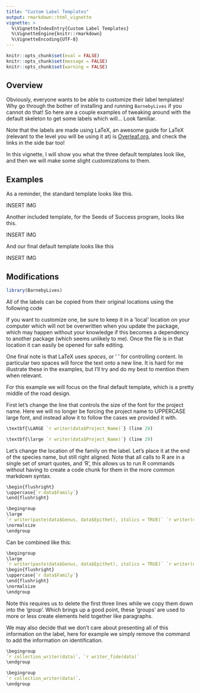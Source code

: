 ```yaml
---
title: "Custom Label Templates"
output: rmarkdown::html_vignette
vignette: >
  %\VignetteIndexEntry{Custom Label Templates}
  %\VignetteEngine{knitr::rmarkdown}
  %\VignetteEncoding{UTF-8}
---
```



```r
knitr::opts_chunk$set(eval = FALSE)
knitr::opts_chunk$set(message = FALSE)
knitr::opts_chunk$set(warning = FALSE)
```

## Overview 
Obviously, everyone wants to be able to customize their label templates! 
Why go through the bother of installing and running `BarnebyLives` if you cannot do that! 
So here are a couple examples of tweaking around with the default skeleton to get some labels which will... Look familiar. 

Note that the labels are made using LaTeX, an awesome guide for LaTeX (relevant to the level you will be using it at) is [Overleaf.org](https://www.overleaf.com/learn/latex/Learn_LaTeX_in_30_minutes), and check the links in the side bar too! 

In this vignette, I will show you what the three default templates look like, and then we will make some slight customizations to them. 

## Examples 

As a reminder, the standard template looks like this. 

INSERT IMG

Another included template, for the Seeds of Success program, looks like this. 

INSERT IMG 

And our final default template looks like this

INSERT IMG

## Modifications

```r
library(BarnebyLives)
```


All of the labels can be copied from their original locations using the following code

If you want to customize one, be sure to keep it in a 'local' location on your computer which will not be overwritten when you update the package, which may happen without your knowledge if this becomes a dependency to another package (which seems unlikely to me). 
Once the file is in that location it can easily be opened for safe editing. 

One final note is that LaTeX uses *spaces*, or ' ' for controlling content. 
In particular two spaces will force the text onto a new line. 
It is hard for me illustrate these in the examples, but I'll try and do my best to mention them when relevant. 

For this example we will focus on the final default template, which is a pretty middle of the road design. 

First let's change the line that controls the size of the font for the project name. 
Here we will no longer be forcing the project name to UPPERCASE large font, and instead allow it to follow the cases we provided it with. 
```r
\textbf{\LARGE `r writer(data$Project_Name)`} (line 29)
```

```r
\textbf{\large `r writer(data$Project_Name)`} (line 29)
```

Let's change the location of the family on the label. Let's place it at the end of the species name, but still right aligned. 
Note that all calls to R are in a single set of smart quotes, and 'R', this allows us to run R commands without having to create a code chunk for them in the more common markdown syntax.  

```r
\begin{flushright}
\uppercase{`r data$Family`}
\end{flushright}

\begingroup
\large
`r writer(paste(data$Genus, data$Epithet), italics = TRUE)` `r writer(data$Binomial_authority)` `r writer(data$Infrarank)` `r  writer(data$Infraspecies, italics = TRUE)` `r writer(data$Infraspecific_authority)`  
\normalsize
\endgroup
```

Can be combined like this: 

```r

\begingroup
\large
`r writer(paste(data$Genus, data$Epithet), italics = TRUE)` `r writer(data$Binomial_authority)` `r writer(data$Infrarank)` `r  writer(data$Infraspecies, italics = TRUE)` `r writer(data$Infraspecific_authority)`  
\begin{flushright}
\uppercase{`r data$Family`}
\end{flushright}
\normalsize
\endgroup

```

Note this requires us to delete the first three lines while we copy them down into the 'group'. 
Which brings up a good point, these 'groups' are used to more or less create elements held together like paragraphs. 

We may also decide that we don't care about presenting all of this information on the label, here for example we simply remove the command to add the information on identification. 

```r
\begingroup
`r collection_writer(data)`. `r writer_fide(data)`
\endgroup
```

```r
\begingroup
`r collection_writer(data)`. 
\endgroup
```